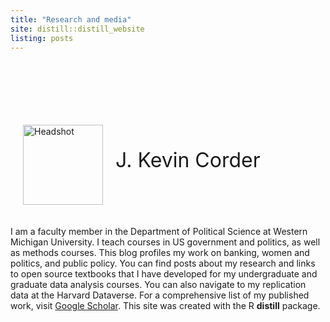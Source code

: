 ---
title: "Research and media"
site: distill::distill_website
listing: posts
---
<br><br><br><br>

<img align="center" src="Picture1.png" alt="Headshot" style="width:128px;height:128px;vertical-align:middle;margin:20px 20px"><font size="+3">J. Kevin Corder</font>

I am a faculty member in the Department of Political Science at Western Michigan University.  I teach courses in US government and politics, as well as methods courses.  This blog profiles my work on banking, women and politics, and public policy.  You can find posts about my research and links to open source textbooks that I have developed for my undergraduate and graduate data analysis courses.  You can also navigate to my replication data at the Harvard Dataverse.  For a comprehensive list of my published work, visit [Google Scholar](https://scholar.google.com/citations?user=LSzZ9-UAAAAJ&hl=en).  This site was created with the R **distill** package. 
